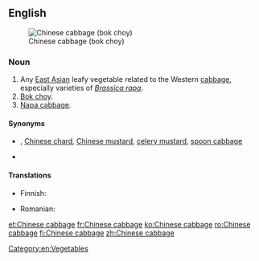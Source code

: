 ==English==
{{slim-wikipedia}}
[[Image:Bokchoy.jpg|thumb|Chinese cabbage (bok choy)]]

===Noun===
{{en-noun|head=[[Chinese]] [[cabbage]]|-|s}}

# Any [[East Asian]] leafy vegetable related to the Western [[cabbage]], especially varieties of ''[[Brassica rapa]]''.
# [[bok choy|Bok choy]].
# [[napa cabbage|Napa cabbage]].

====Synonyms====
* {{sense|bok choy}} {{taxlink|Brassica rapa subsp. chinensis|subspecies}}, [[Chinese chard]], [[Chinese mustard]], [[celery mustard]], [[spoon cabbage]]
* {{sense|napa cabbage}} {{taxlink|Brassica rapa subsp. pekinensis|subspecies}}

====Translations====
{{trans-top|leafy vegetable}}
* Finnish: {{t+|fi|kiinankaali}}
{{trans-mid}}
* Romanian: {{t|ro|varză chinezească|f}}
{{trans-bottom}}

{{trans-see|bok choy}}

{{trans-see|napa cabbage}}

[[Category:en:Vegetables]]

[[et:Chinese cabbage]]
[[fr:Chinese cabbage]]
[[ko:Chinese cabbage]]
[[ro:Chinese cabbage]]
[[fi:Chinese cabbage]]
[[zh:Chinese cabbage]]